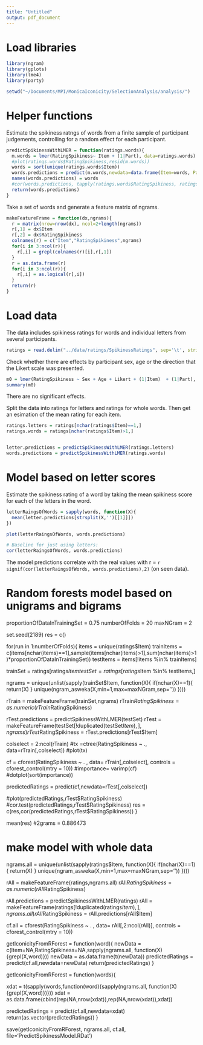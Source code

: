 ```yaml
---
title: "Untitled"
output: pdf_document
---
```



# Load libraries

```r
library(ngram)
library(gplots)
library(lme4)
library(party)
```

```r
setwd("~/Documents/MPI/MonicaIconicity/SelectionAnalysis/analysis/")
```

# Helper functions

Estimate the spikiness ratngs of words from a finite sample of participant judgements, controlling for a random effect for each participant.

```r

predictSpikinessWithLMER = function(ratings.words){
  m.words = lmer(RatingSpikiness~ Item + (1|Part), data=ratings.words)
  #plot(ratings.words$RatingSpikiness,resid(m.words))
  words = sort(unique(ratings.words$Item))
  words.predictions = predict(m.words,newdata=data.frame(Item=words, Part=1), re.form=NULL)
  names(words.predictions) = words
  #cor(words.predictions, tapply(ratings.words$RatingSpikiness, ratings.words$Item, mean))
  return(words.predictions)
}
```

Take a set of words and generate a feature matrix of ngrams.

```r
makeFeatureFrame = function(dx,ngrams){
  r = matrix(nrow=nrow(dx), ncol=2+length(ngrams))
  r[,1] = dx$Item
  r[,2] = dx$RatingSpikiness
  colnames(r) = c("Item","RatingSpikiness",ngrams)
  for(i in 3:ncol(r)){
    r[,i] = grepl(colnames(r)[i],r[,1])
  }
  r = as.data.frame(r)
  for(i in 3:ncol(r)){
    r[,i] = as.logical(r[,i])
  }
  return(r)
}
```


# Load data

The data includes spikiness ratings for words and individual letters from several participants.

```r
ratings = read.delim("../data/ratings/SpikinessRatings", sep='\t', stringsAsFactors = F)

```

Check whether there are effects by participant sex, age or the direction that the Likert scale was presented.

```r

m0 = lmer(RatingSpikiness ~ Sex + Age + Likert + (1|Item)  + (1|Part), data=ratings)
summary(m0)
```

There are no significant effects.

Split the data into ratings for letters and ratings for whole words.  Then get an esimation of the mean rating for each item.

```r
ratings.letters = ratings[nchar(ratings$Item)==1,]
ratings.words = ratings[nchar(ratings$Item)>1,]


letter.predictions = predictSpikinessWithLMER(ratings.letters)
words.predictions = predictSpikinessWithLMER(ratings.words)

```


# Model based on letter scores

Estimate the spikiness rating of a word by taking the mean spikiness score for each of the letters in the word.

```r

letterRaingsOfWords = sapply(words, function(X){
  mean(letter.predictions[strsplit(X,'')[[1]]])
})

plot(letterRaingsOfWords, words.predictions)

# Baseline for just using letters:
cor(letterRaingsOfWords, words.predictions)
```

The model predictions correlate with the real values with r = `r signif(cor(letterRaingsOfWords, words.predictions),2)` (on seen data).


\newpage

# Random forests model based on unigrams and bigrams




proportionOfDataInTrainingSet = 0.75
numberOfFolds = 20
maxNGram = 2

set.seed(2189)
res = c()

for(run in 1:numberOfFolds){
  items = unique(ratings$Item)
  trainItems = c(items[nchar(items)==1],sample(items[nchar(items)>1],sum(nchar(items)>1)*proportionOfDataInTrainingSet))
  testItems = items[!items %in% trainItems]
  
  trainSet = ratings[ratings$Item %in% trainItems,]
  testSet = ratings[ratings$Item %in% testItems,]
  
  
  ngrams = unique(unlist(sapply(trainSet$Item, function(X){
    if(nchar(X)==1){
      return(X)
    }
    unique(ngram_asweka(X,min=1,max=maxNGram,sep=''))
  })))
  
  rTrain = makeFeatureFrame(trainSet,ngrams)
  rTrain$RatingSpikiness = as.numeric(rTrain$RatingSpikiness)
  
  rTest.predictions = predictSpikinessWithLMER(testSet)
  rTest = makeFeatureFrame(testSet[!duplicated(testSet$Item),],ngrams)
  rTest$RatingSpikiness = rTest.predictions[rTest$Item]
  
  colselect = 2:ncol(rTrain)
  #tx =ctree(RatingSpikiness ~ ., data=rTrain[,colselect])
  #plot(tx)
  
  cf = cforest(RatingSpikiness ~ . , 
               data= rTrain[,colselect], 
               controls = cforest_control(mtry = 10))
  #importance=  varimp(cf)
  #dotplot(sort(importance))
  
  predictedRatings = predict(cf,newdata=rTest[,colselect])
  
  #plot(predictedRatings,rTest$RatingSpikiness)
  #cor.test(predictedRatings,rTest$RatingSpikiness)
  res = c(res,cor(predictedRatings,rTest$RatingSpikiness))
}

mean(res)
#2grams = 0.886473

# make model with whole data


ngrams.all = unique(unlist(sapply(ratings$Item, function(X){
  if(nchar(X)==1){
    return(X)
  }
  unique(ngram_asweka(X,min=1,max=maxNGram,sep=''))
})))

rAll = makeFeatureFrame(ratings,ngrams.all)
rAll$RatingSpikiness = as.numeric(rAll$RatingSpikiness)

rAll.predictions = predictSpikinessWithLMER(ratings)
rAll = makeFeatureFrame(ratings[!duplicated(ratings$Item),],ngrams.all)
rAll$RatingSpikiness = rAll.predictions[rAll$Item]

cf.all = cforest(RatingSpikiness ~ . , 
             data= rAll[,2:ncol(rAll)], 
             controls = cforest_control(mtry = 10))


getIconicityFromRForest = function(word){
  newData = c(Item=NA,RatingSpikiness=NA,sapply(ngrams.all, function(X){grepl(X,word)}))
  newData = as.data.frame(t(newData))
  predictedRatings = predict(cf.all,newdata=newData)
  return(predictedRatings)
}

getIconicityFromRForest = function(words){
  
  xdat = t(sapply(words,function(word){sapply(ngrams.all, function(X){grepl(X,word)})}))
  xdat = as.data.frame(cbind(rep(NA,nrow(xdat)),rep(NA,nrow(xdat)),xdat))
  
  predictedRatings = predict(cf.all,newdata=xdat)
  return(as.vector(predictedRatings))
}


save(getIconicityFromRForest, ngrams.all, cf.all, file='PredictSpikinessModel.RDat')
